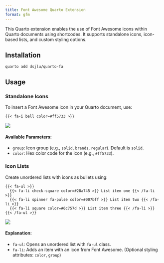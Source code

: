 ```yaml
---
title: Font Awesome Quarto Extension
format: gfm
---
```


This Quarto extension enables the use of Font Awesome icons within Quarto documents using shortcodes. It supports standalone icons, icon-based lists, and custom styling options.

## Installation

```
quarto add dsjlu/quarto-fa
```

## Usage

### Standalone Icons

To insert a Font Awesome icon in your Quarto document, use:

```{ shortcodes=false }
{{< fa-i bell color=#ff5733 >}}
```

![](README_files/screenshot_1.png)

#### Available Parameters:
- `group`: Icon group (e.g., `solid`, `brands`, `regular`). Default is `solid`.
- `color`: Hex color code for the icon (e.g., `#ff5733`).

### Icon Lists

Create unordered lists with icons as bullets using:

```{ shortcodes=false }
{{< fa-ul >}}
  {{< fa-li check-square color=#28a745 >}} List item one {{< /fa-li >}}
  {{< fa-li spinner fa-pulse color=#007bff >}} List item two {{< /fa-li >}}
  {{< fa-li square color=#6c757d >}} List item three {{< /fa-li >}}
{{< /fa-ul >}}
```

![](README_files/screenshot_2.png)

#### Explanation:
- `fa-ul`: Opens an unordered list with `fa-ul` class.
- `fa-li`: Adds an item with an icon from Font Awesome. (Optional styling attributes: `color`, `group`)
